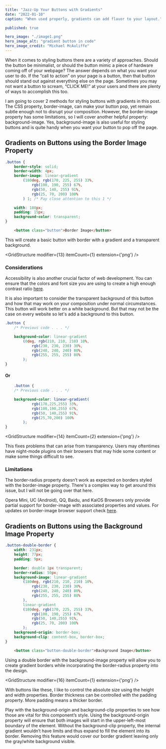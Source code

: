 ```yaml
---
title: "Jazz-Up Your Buttons with Gradients"
date: "2022-01-10"
caption: "When used properly, gradients can add flavor to your layout."

published: true

hero_image: "./image1.png"
hero_image_alt: "gradient button in code"
hero_image_credit: "Michael McAuliffe"
---
```



<BrokenLine thickness={8} />

When it comes to styling buttons there are a variety of approaches. Should the button be minimalist, or should 
the button mimic a piece of hardware coming off of your webpage? The answer depends on what you want your user 
to do. If the “call to action” on your page is a button, then that button should stand out against everything 
else on the page. Sometimes you may not want a button to scream, “CLICK ME!” at your users and there are plenty 
of ways to accomplish this too.   

I am going to cover 2 methods for styling buttons with gradients in this post. The CSS property, border-image, 
can make your button pop, yet remain subtle enough not to disrupt your composition. However, the border-image 
property has some limitations, so I will cover another helpful property: background-image. Yes, background-image 
is also useful for styling buttons and is quite handy when you want your button to pop off the page.

<BrokenLine thickness={5} /> 

## Gradients on Buttons using the Border Image Property

```css
.button { 
    border-style: solid;
    border-width: 4px;
    border-image: linear-gradient
        (180deg, rgb(170, 225, 255) 33%, 
            rgb(100, 190, 255) 67%, 
            rgb(50, 140, 255) 91%, 
            rgb(25, 70, 200) 100%
        ) 1; /* Pay close attention to this 1 */

    width: 180px;
    padding: 15px;
    background-color: transparent;
}
```


```html
    <button class="button">Border Image</button>
```

This will create a basic button with border with a gradient and a transparent background.

<GridStructure 
    modifier={13}
    itemCount={1}
    extension={'png'} />

<BrokenLine thickness={5} />

### Considerations

Accessibility is also another crucial factor of web development. You can ensure that the colors
and font size you are using to create a high enough contrast ratio [here](https://accessible-colors.com/).
 
It is also important to consider the transparent background of this button and how that may work
on your composition under normal circumstances. This button will work better on a white background. But
that may not be the case on every website so let's add a background to this button.


```css
.button { 
    /* Previous code . . . */

    background-color: linear-gradient
        (0deg, rgb(210, 210, 210) 10%, 
            rgb(230, 230, 230) 30%, 
            rgb(240, 240, 240) 80%, 
            rgb(255, 255, 255) 88%
        );
}
```
#### Or

```css
    .button { 
    /* Previous code . . . */

    background-color: linear-gradient(
            rgb(170,225,255) 33%, 
            rgb(100,190,255) 67%, 
            rgb(50, 140,255) 91%, 
            rgb(25,70,200) 100%
        );
}
```
<GridStructure 
    modifier={14}
    itemCount={2}
    extension={'png'} />

This fixes problems that can arise from transparency. Users may oftentimes have night-mode plugins
on their browsers that may hide some content or make some things difficult to see.

<BrokenLine thickness={5} /> 

### Limitations

The border-radius property doesn’t work as expected on borders styled with the border-image 
property. There's a complex way to get around this issue, but I will not be going over that 
here.

Opera Mini, UC (Android), QQ, Baidu, and KaiOS Browsers only provide partial support for 
border-image with associated properties and values. For updates on border-image browser support
check [here](https://caniuse.com/border-image).




<BrokenLine thickness={8} /> 

## Gradients on Buttons using the Background Image Property

```css
.button-double-border { 
    width: 231px;
    height: 77px;
    padding: 9px;

    border: double 1px transparent;    
    border-radius: 50px;
    background-image: linear-gradient
        (180deg, rgb(210, 210, 210) 10%, 
            rgb(230, 230, 230) 30%, 
            rgb(240, 240, 240) 80%, 
            rgb(255, 255, 255) 88%
        ), 
        linear-gradient
        (180deg, rgb(170, 225, 255) 33%, 
            rgb(100, 190, 255) 67%, 
            rgb(50, 140,255) 91%, 
            rgb(25, 70, 200) 100%
        );
    background-origin: border-box;
    background-clip: content-box, border-box;
}
```
```html
    <button class="button-double-border">Background Image</button>
```
Using a double border with the background-image property will allow you to create gradient borders 
while incorporating the border-radius property into the design.

<BrokenLine thickness={3} /> 

<GridStructure 
    modifier={16}
    itemCount={1}
    extension={'png'} />

<BrokenLine thickness={3} /> 

With buttons like these, I like to control the absolute size using the height and width properties. Border
thickness can be controlled with the padding property. More padding means a thicker border.

Play with the background-origin and background-clip properties to see how those are vital for this component’s style. 
Using the background-origin property will ensure that both images will start in the upper-left-most boundary of the 
element. Without the background-clip property, the internal gradient wouldn’t have limits and thus expand to fill 
the element into its border. Removing this feature would cover our border gradient leaving only the gray/white 
background visible. 

